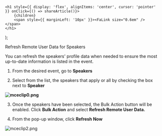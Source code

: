 

    <h1 style={{ display: 'flex', alignItems: 'center', cursor: 'pointer' }} onClick={() => shareArticle()}>
        {children} 
        <span style={{ marginLeft: '10px' }}><FaLink size="0.6em" /></span>
    </h1>
);

<ToastContainer />

<ClickableTitle>Refresh Remote User Data for Speakers</ClickableTitle>




You can refresh the speakers' profile data when needed to ensure the most up-to-date information is listed in the event. 


1. From the desired event, go to **Speakers**


2. Select from the list, the speakers that apply or all by checking the box next to **Speaker**


**![mceclip0.png](../../../resources/article-images/12908294938643-Refresh-Remote-User-Data-for-Speakers_1.png)**


3. Once the speakers have been selected, the Bulk Action button will be enabled. Click **Bulk Action** and select **Refresh Remote User Data.**


4. From the pop-up window, click **Refresh Now** 


![mceclip2.png](../../../resources/article-images/12908294938643-Refresh-Remote-User-Data-for-Speakers_2.png)


 




